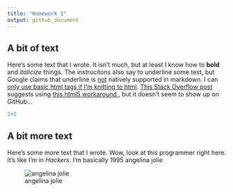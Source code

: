 ```yaml
---
title: "Homework 1"
output: github_document
---
```

## A bit of text

Here's some text that I wrote. It isn't much, but at least I know how to **bold** and *italicize* things. The instrucitons also say to underline some text, but Google claims that underline is <u>not</u> natively supported in markdown. I can <ins>only use basic html tags if I'm knitting to html</ins>.   [This Stack Overflow post](https://stackoverflow.com/questions/63691866/underline-in-rmarkdown-to-microsoft-word) suggests using <span style="text-decoration:underline"> this html5 workaround </span>, but it doesn't seem to show up on GitHub...


```r
2+2
```

## A bit more text

Here's some more text that I wrote. Wow, look at this programmer right here. It's like I'm in *Hackers*. I'm basically 1995 angelina jolie  

![angelina jolie](https://github.com/rsimberloff/MICR_575/blob/master/hackers1995.jpg?raw=true)